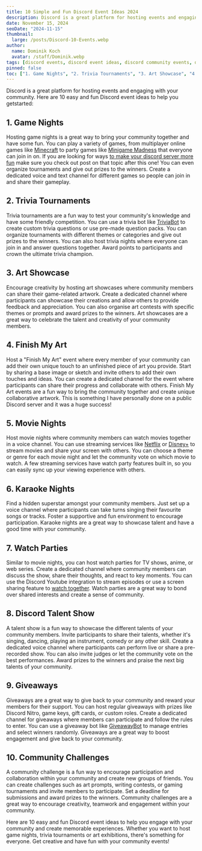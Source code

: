 ```yaml
---
title: 10 Simple and Fun Discord Event Ideas 2024
description: Discord is a great platform for hosting events and engaging with your community. Here are 10 easy and fun Discord event ideas to help you get started.
date: November 15, 2024
seoDate: "2024-11-15"
thumbnail:
  large: /posts/Discord-10-Events.webp
author:
  name: Dominik Koch
  avatar: /staff/Dominik.webp
tags: [discord events, discord event ideas, discord community events, discord community engagement]
pinned: false
toc: ["1. Game Nights", "2. Trivia Tournaments", "3. Art Showcase", "4. Finish My Art", "5. Movie Nights", "6. Karaoke Nights", "7. Watch Parties", "8. Discord Talent Show", "9. Giveaways", "10. Community Challenges"]
---
```


Discord is a great platform for hosting events and engaging with your community. Here are 10 easy and fun Discord event ideas to help you getstarted:

## 1. Game Nights

Hosting game nights is a great way to bring your community together and have some fun. You can play a variety of games, from multiplayer online games like <a href="https://www.minecraft.net/en-us" target="_blank">Minecraft</a> to party games like <a href="https://minigamemadness.net/" target="_blank">Minigame Madness</a> that everyone can join in on. If you are looking for ways [to make your discord server more fun](/blog/how-to-make-your-discord-server-more-fun) make sure you check out post on that topic after this one! You can even organize tournaments and give out prizes to the winners. Create a dedicated voice and text channel for different games so people can join in and share their gameplay.

## 2. Trivia Tournaments

Trivia tournaments are a fun way to test your community's knowledge and have some friendly competition. You can use a trivia bot like <a href="https://triviabot.co.uk/" target="_blank">TriviaBot</a> to create custom trivia questions or use pre-made question packs. You can organize tournaments with different themes or categories and give out prizes to the winners. You can also host trivia nights where everyone can join in and answer questions together. Award points to participants and crown the ultimate trivia champion.

## 3. Art Showcase

Encourage creativity by hosting art showcases where community members can share their game-related artwork. Create a dedicated channel where participants can showcase their creations and allow others to provide feedback and appreciation. You can also organise art contests with specific themes or prompts and award prizes to the winners. Art showcases are a great way to celebrate the talent and creativity of your community members.

## 4. Finish My Art

Host a "Finish My Art" event where every member of your community can add their own unique touch to an unfinished piece of art you provide. Start by sharing a base image or sketch and invite others to add their own touches and ideas. You can create a dedicated channel for the event where participants can share their progress and collaborate with others. Finish My Art events are a fun way to bring the community together and create unique collaborative artwork. This is something I have personally done on a public Discord server and it was a huge success!

## 5. Movie Nights

Host movie nights where community members can watch movies together in a voice channel. You can use streaming services like <a href="https://www.netflix.com/" target="_blank">Netflix</a> or <a href="https://www.disneyplus.com/" target="_blank">Disney+</a> to stream movies and share your screen with others. You can choose a theme or genre for each movie night and let the community vote on which movie to watch. A few streaming services have watch party features built in, so you can easily sync up your viewing experience with others.

## 6. Karaoke Nights

Find a hidden superstar amongst your community members. Just set up a voice channel where participants can take turns singing their favourite songs or tracks. Foster a supportive and fun environment to encourage participation. Karaoke nights are a great way to showcase talent and have a good time with your community.

## 7. Watch Parties

Similar to movie nights, you can host watch parties for TV shows, anime, or web series. Create a dedicated channel where community members can discuss the show, share their thoughts, and react to key moments. You can use the Discord Youtube integration to stream episodes or use a screen sharing feature to [watch together](https://w2g.tv/en/). Watch parties are a great way to bond over shared interests and create a sense of community.

## 8. Discord Talent Show

A talent show is a fun way to showcase the different talents of your community members. Invite participants to share their talents, whether it's singing, dancing, playing an instrument, comedy or any other skill. Create a dedicated voice channel where participants can perform live or share a pre-recorded show. You can also invite judges or let the community vote on the best performances. Award prizes to the winners and praise the next big talents of your community.

## 9. Giveaways

Giveaways are a great way to give back to your community and reward your members for their support. You can host regular giveaways with prizes like Discord Nitro, game keys, gift cards, or custom roles. Create a dedicated channel for giveaways where members can participate and follow the rules to enter. You can use a giveaway bot like <a href="https://giveaway.boats/" target="_blank">GiveawayBot</a> to manage entries and select winners randomly. Giveaways are a great way to boost engagement and give back to your community.

## 10. Community Challenges

A community challenge is a fun way to encourage participation and collaboration within your community and create new groups of friends. You can create challenges such as art prompts, writing contests, or gaming tournaments and invite members to participate. Set a deadline for submissions and award prizes to the winners. Community challenges are a great way to encourage creativity, teamwork and engagement within your community. 

Here are 10 easy and fun Discord event ideas to help you engage with your community and create memorable experiences. Whether you want to host game nights, trivia tournaments or art exhibitions, there's something for everyone. Get creative and have fun with your community events!
